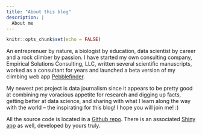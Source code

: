 ```yaml
---
title: "About this blog"
description: |
  About me
---
```


```r
knitr::opts_chunk$set(echo = FALSE)
```


An entreprenuer by nature, a biologist by education, data scientist by career and a rock climber by passion. I have started my own consulting company, Empirical Solutions Consulting, LLC, written several scientific manuscripts, worked as a consultant for years and launched a beta version of my climbing web app [Pebblefinder](https://aksinghal86.pythonanywhere.com).

My newest pet project is data journalism since it appears to be pretty good at combining my voracious appetite for research and digging up facts, getting better at data science, and sharing with what I learn along the way with the world -- the inspirating for this blog! I hope you will join me! :)

All the source code is located in a [Github repo](https://github.com/aksinghal86/covid19). There is an associated [Shiny app](https://aksinghal86.shinyapps.io/covid19) as well, developed by yours truly.  